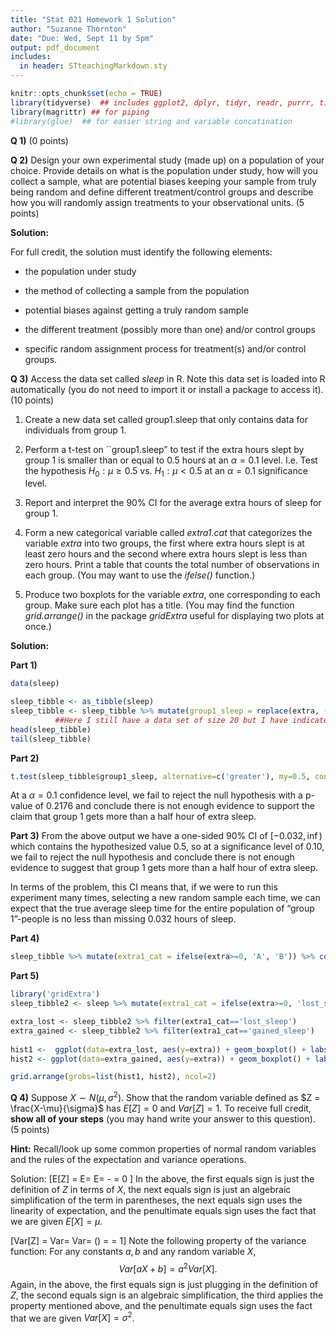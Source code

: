 ```yaml
---
title: "Stat 021 Homework 1 Solution"
author: "Suzanne Thornton"
date: "Due: Wed, Sept 11 by 5pm"
output: pdf_document
includes:
  in header: STteachingMarkdown.sty
---
```



```r
knitr::opts_chunk$set(echo = TRUE)
library(tidyverse)  ## includes ggplot2, dplyr, tidyr, readr, purrr, tibble, stringr, forcats
library(magrittr) ## for piping 
#library(glue)  ## for easier string and variable concatination 
```




**Q 1)**  ($0$ points)



**Q 2)** Design your own experimental study (made up) on a population of your choice. Provide details on what is the population under study, how will you collect a sample, what are potential biases keeping your sample from truly being random and define different treatment/control groups and describe how you will randomly assign treatments to your observational units. ($5$ points)

**Solution:**

For full credit, the solution must identify the following elements: 

  - the population under study

  - the method of collecting a sample from the population

  - potential biases against getting a truly random sample

  - the different treatment (possibly more than one) and/or control groups

  - specific random assignment process for treatment(s) and/or control groups.


**Q 3)** Access the data set called *sleep* in R. Note this data set is loaded into R automatically (you do not need to import it or install a package to access it). ($10$ points)

  1. Create a new data set called group1.sleep that only contains data for individuals from group 1.

  1. Perform a t-test on ``group1.sleep" to test if the extra hours slept by group 1 is smaller than or equal to $0.5$ hours at an $\alpha = 0.1$ level. I.e. Test the hypothesis $H_0: \mu \geq 0.5$ vs. $H_1: \mu < 0.5$ at an $\alpha = 0.1$ significance level.

  1.  Report and interpret the $90\%$ CI for the average extra hours of sleep for group 1. 

  1. Form a new categorical variable called *extra1.cat* that categorizes the variable *extra* into two groups, the first where extra hours slept is at least zero hours and the second where extra hours slept is less than zero hours. Print a table that counts the total number of observations in each group. (You may want to use the *ifelse()* function.)
  
  1. Produce two boxplots for the variable *extra*, one corresponding to each group. Make sure each plot has a title. (You may find the function *grid.arrange()* in the package *gridExtra* useful for displaying two plots at once.)
  
**Solution:**

**Part 1)**
  
```r
data(sleep)

sleep_tibble <- as_tibble(sleep)
sleep_tibble <- sleep_tibble %>% mutate(group1_sleep = replace(extra, (sleep_tibble$group==2), NA))
          ##Here I still have a data set of size 20 but I have indicated that data for variable group1_sleep is missing (we know that this missing data corresponds to group 2)
head(sleep_tibble)
tail(sleep_tibble)
```

**Part 2)**
```r
t.test(sleep_tibble$group1_sleep, alternative=c('greater'), my=0.5, conf.level=0.90, na.exclude=TRUE) 
```

At a $\alpha=0.1$ confidence level, we fail to reject the null hypothesis with a p-value of $0.2176$ and conclude there is not enough evidence to support the claim that group 1 gets more than a half hour of extra sleep. 


**Part 3)**
From the above output we have a one-sided $90\%$ CI of $[-0.032, \inf)$ which contains the hypothesized value $0.5$, so at a significance level of $0.10$, we fail to reject the null hypothesis and conclude there is not enough evidence to suggest that group 1 gets more than a half hour of extra sleep. 

In terms of the problem, this CI means that, if we were to run this experiment many times, selecting a new random sample each time, we can expect that the true average sleep time for the entire population of "group 1"-people is no less than missing $0.032$ hours of sleep. 


**Part 4)**
```r
sleep_tibble %>% mutate(extra1_cat = ifelse(extra>=0, 'A', 'B')) %>% count(extra1_cat)
```  
  

**Part 5)**
```r
library('gridExtra')
sleep_tibble2 <- sleep %>% mutate(extra1_cat = ifelse(extra>=0, 'lost_sleep', 'gained_sleep'))

extra_lost <- sleep_tibble2 %>% filter(extra1_cat=='lost_sleep')
extra_gained <- sleep_tibble2 %>% filter(extra1_cat=='gained_sleep')
  
hist1 <-  ggplot(data=extra_lost, aes(y=extra)) + geom_boxplot() + labs(title='Group who lost sleep')
hist2 <- ggplot(data=extra_gained, aes(y=extra)) + geom_boxplot() + labs(title= 'Group who gained sleep')

grid.arrange(grobs=list(hist1, hist2), ncol=2)
```  
  

**Q 4)** Suppose $X \sim N(\mu,\sigma^2)$. Show that the random variable defined as $Z = \frac{X-\mu}{\sigma}$ has $E[Z] = 0$ and $Var[Z]=1$. To receive full credit, **show all of your steps** (you may hand write your answer to this question). ($5$ points)

**Hint:** Recall/look up some common properties of normal random variables and the rules of the expectation and variance operations. 

Solution:
\[E[Z] = E\left[\frac{Z-\mu}{\sigma}\right] = E\left[\frac{1}{\sigma}X-\frac{\mu}{\sigma}\right] = \frac{E[X]}{\sigma} - \frac{\mu}{\sigma} = 0 \]
In the above, the first equals sign is just the definition of $Z$ in terms of $X$, the next equals sign is just an algebraic simplification of the term in parentheses, the next equals sign uses the linearity of expectation, and the penultimate equals sign uses the fact that we are given $E[X]=\mu$.

\[Var[Z] = Var\left[\frac{Z-\mu}{\sigma}\right] = Var\left[\frac{X}{\sigma}-\frac{\mu}{\sigma}\right] = \left(\frac{Var[Z]}{\sigma^2}\right) = \frac{\sigma^2}{\sigma^2} = 1\]
Note the following property of the variance function: For any constants $a,b$ and any random variable $X$, 
$$Var[aX+b]=a^2Var[X].$$
Again, in the above, the first equals sign is just plugging in the definition of $Z$, the second equals sign is an algebraic simplification, the third applies the property mentioned above, and the penultimate equals sign uses the fact that we are given $Var[X]=\sigma^2$.

